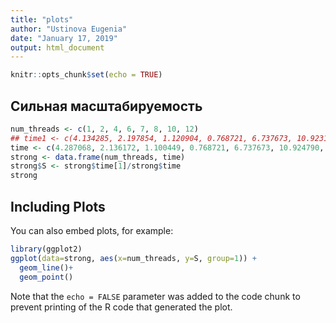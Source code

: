 ```yaml
---
title: "plots"
author: "Ustinova Eugenia"
date: "January 17, 2019"
output: html_document
---
```


```r
knitr::opts_chunk$set(echo = TRUE)
```

## Сильная масштабируемость

```r
num_threads <- c(1, 2, 4, 6, 7, 8, 10, 12)
## time1 <- c(4.134285, 2.197854, 1.120904, 0.768721, 6.737673, 10.923125, 10.840237, 11.066983)
time <- c(4.287068, 2.136172, 1.100449, 0.768721, 6.737673, 10.924790, 10.604619, 10.982329)
strong <- data.frame(num_threads, time)
strong$S <- strong$time[1]/strong$time
strong
```

## Including Plots

You can also embed plots, for example:

```r
library(ggplot2)
ggplot(data=strong, aes(x=num_threads, y=S, group=1)) +
  geom_line()+
  geom_point()
```

Note that the `echo = FALSE` parameter was added to the code chunk to prevent printing of the R code that generated the plot.
